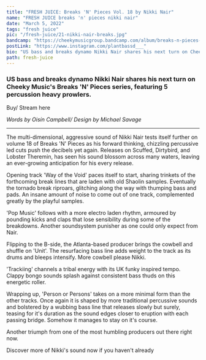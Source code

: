 ---
title: "FRESH JUICE: Breaks 'N' Pieces Vol. 18 by Nikki Nair"
name: "FRESH JUICE breaks 'n' pieces nikki nair"
date: "March 5, 2022"
tags: "fresh juice"
pic: "/fresh-juice/21-nikki-nair-breaks.jpg"
bandcamp: "https://cheekymusicgroup.bandcamp.com/album/breaks-n-pieces-vol-18"
postLink: "https://www.instagram.com/plantbassd___"
bio: "US bass and breaks dynamo Nikki Nair shares his next turn on Cheeky Music's Breaks ‘N' Pieces series, featuring 5 percussion heavy prowlers"
path: fresh-juice
---

### US bass and breaks dynamo Nikki Nair shares his next turn on Cheeky Music's Breaks 'N' Pieces series, featuring 5 percussion heavy prowlers.

Buy/ Stream here <HoverLink url="cheekymusicgroup.bandcamp.com/album/breaks-n-pieces-vol-18" external inline />

<Picture src="/fresh-juice/21-nikki-art.jpg" alt="Breaks n pieces album art" size={1200} />

<p className="smallText">
  <i>Words by Oisín Campbell/ Design by Michael Savage</i>
</p>

<hr />

The multi-dimensional, aggressive sound of Nikki Nair tests itself further on volume 18 of Breaks 'N' Pieces as his forward thinking, chizzling percussive led cuts push the decibels yet again. Releases on Scuffed, Dirtybird, and Lobster Theremin, has seen his sound blossom across many waters, leaving an ever-growing anticipation for his every release.

Opening track 'Way of the Void' paces itself to start, sharing trinkets of the forthcoming break lines that are laden with old Shaolin samples. Eventually the tornado break riproars, glitching along the way with thumping bass and pads. An insane amount of noise to come out of one track, complemented greatly by the playful samples.

'Pop Music' follows with a more electro laden rhythm, armoured by pounding kicks and claps that lose sensibility during some of the breakdowns. Another soundsystem punisher as one could only expect from Nair.

<Picture src="/fresh-juice/21-nikki-nair.jpg" alt="Nikki Nair cover pic" size={1200} />

Flipping to the B-side, the Atlanta-based producer brings the cowbell and shuffle on 'Unit'. The resurfacing bass line adds weight to the track as its drums and bleeps intensify. More cowbell please Nikki.

'Trackiing' channels a tribal energy with its UK funky inspired tempo. Clappy bongo sounds splash against consistent bass thuds on this energetic roller.

Wrapping up, 'Person or Persons' takes on a more minimal form than the other tracks. Once again it is shaped by more traditional percussive sounds and bolstered by a wubbing bass line that releases slowly but surely, teasing for it's duration as the sound edges closer to eruption with each passing bridge. Somehow it manages to stay on it's course.

Another triumph from one of the most humbling producers out there right now.

Discover more of Nikki's sound now if you haven't already <HoverLink url="nikkinair.bandcamp.com/" external inline />
